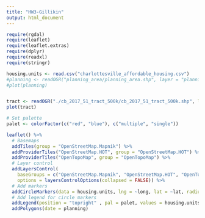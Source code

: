 ```yaml
---
title: "HW3-Gillikin"
output: html_document
---
```


```r
require(rgdal)
require(leaflet)
require(leaflet.extras)
require(dplyr)
require(readxl)
require(stringr)
```



```r

housing.units <- read.csv("charlottesville_affordable_housing.csv")
#planning <- readOGR("planning_area/planning_area.shp", layer = "planning_area", GDAL1_integer64_policy = TRUE)
#plot(planning)


tract <- readOGR("./cb_2017_51_tract_500k/cb_2017_51_tract_500k.shp", layer = "cb_2017_51_tract_500k", GDAL1_integer64_policy = TRUE)
plot(tract)
```



```r

# Set palette
palet <- colorFactor(c("red", "blue"), c("multiple", "single"))

leaflet() %>%
  # Basemaps
  addTiles(group = "OpenStreetMap.Mapnik") %>%
  addProviderTiles("OpenStreetMap.HOT", group = "OpenStreetMap.HOT") %>%
  addProviderTiles("OpenTopoMap", group = "OpenTopoMap") %>%
  # Layer control
  addLayersControl(
    baseGroups = c("OpenStreetMap.Mapnik", "OpenStreetMap.HOT", "OpenTopoMap"),
    options = layersControlOptions(collapsed = FALSE)) %>%
  # Add markers
  addCircleMarkers(data = housing.units, lng = ~long, lat = ~lat, radius = 2, color = ~pal(type), clusterOptions = markerClusterOptions()) %>%
  # Add legend for circle markers
  addLegend(position = "topright" , pal = palet, values = housing.units$type, title = "Affordable Housing by Type")
  addPolygons(date = planning)

```



```r
```


